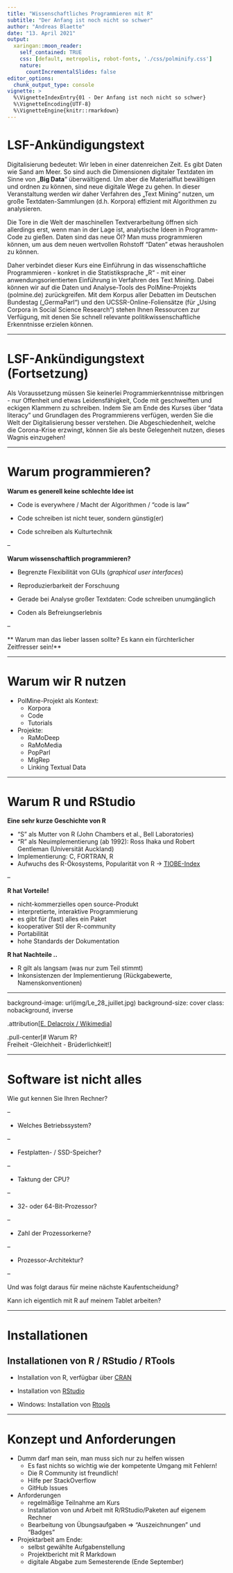 ```yaml
---
title: "Wissenschaftliches Programmieren mit R"
subtitle: "Der Anfang ist noch nicht so schwer"
author: "Andreas Blaette"
date: "13. April 2021"
output: 
  xaringan::moon_reader:
    self_contained: TRUE
    css: [default, metropolis, robot-fonts, './css/polminify.css']
    nature:
      countIncrementalSlides: false
editor_options:
  chunk_output_type: console
vignette: >
  %\VignetteIndexEntry{01 - Der Anfang ist noch nicht so schwer}
  %\VignetteEncoding{UTF-8}
  %\VignetteEngine{knitr::rmarkdown}  
---
```


# LSF-Ankündigungstext

Digitalisierung bedeutet: Wir leben in einer datenreichen Zeit. Es gibt Daten wie Sand am Meer. So sind auch die Dimensionen digitaler Textdaten im Sinne von „**Big Data**“ überwältigend. Um aber die Materialflut bewältigen und ordnen zu können, sind neue digitale Wege zu gehen. In dieser Veranstaltung werden wir daher Verfahren des „Text Mining“ nutzen, um große Textdaten-Sammlungen (d.h. Korpora) effizient mit Algorithmen zu analysieren.

Die Tore in die Welt der maschinellen Textverarbeitung öffnen sich allerdings erst, wenn man in der Lage ist, analytische Ideen in Programm-Code zu gießen. Daten sind das neue Öl? Man muss programmieren können, um aus dem neuen wertvollen Rohstoff "Daten" etwas herausholen zu können.

Daher verbindet dieser Kurs eine Einführung in das wissenschaftliche Programmieren - konkret in die Statistiksprache „R“ - mit einer anwendungsorientierten Einführung in Verfahren des Text Mining. Dabei können wir auf die Daten und Analyse-Tools des PolMine-Projekts (polmine.de) zurückgreifen. Mit dem Korpus aller Debatten im Deutschen Bundestag („GermaParl“) und den UCSSR-Online-Foliensätze (für „Using Corpora in Social Science Research“) stehen Ihnen Ressourcen zur Verfügung, mit denen Sie schnell relevante politikwissenschaftliche Erkenntnisse erzielen können.

---

# LSF-Ankündigungstext (Fortsetzung)
 
Als Voraussetzung müssen Sie keinerlei Programmierkenntnisse mitbringen - nur Offenheit und etwas Leidensfähigkeit, Code mit geschweiften und eckigen Klammern zu schreiben. Indem Sie am Ende des Kurses über "data literacy" und Grundlagen des Programmierens verfügen, werden Sie die Welt der Digitalisierung besser verstehen. Die Abgeschiedenheit, welche die Corona-Krise erzwingt, können Sie als beste Gelegenheit nutzen, dieses Wagnis einzugehen! 

---

# Warum programmieren?

**Warum es generell keine schlechte Idee ist**

- Code is everywhere / Macht der Algorithmen / "code is law" 

- Code schreiben ist nicht teuer, sondern günstig(er)

- Code schreiben als Kulturtechnik


--

**Warum wissenschaftlich programmieren?**

- Begrenzte Flexibilität von GUIs (*graphical user interfaces*)

- Reproduzierbarkeit der Forschuung

- Gerade bei Analyse großer Textdaten: Code schreiben unumgänglich

- Coden als Befreiungserlebnis

--

** Warum man das lieber lassen sollte? Es kann ein fürchterlicher Zeitfresser sein!**


---

# Warum wir R nutzen

- PolMine-Projekt als Kontext:
  - Korpora
  - Code
  - Tutorials

- Projekte:
  - RaMoDeep
  - RaMoMedia
  - PopParl
  - MigRep
  - Linking Textual Data
  

---

# Warum R und RStudio

**Eine sehr kurze Geschichte von R**

- "S" als Mutter von R (John Chambers et al., Bell Laboratories)
- "R" als Neuimplementierung (ab 1992): Ross Ihaka und Robert Gentleman (Universität Auckland)
- Implementierung: C, FORTRAN, R
- Aufwuchs des R-Ökosystems, Popularität von R -> [TIOBE-Index](https://www.tiobe.com/tiobe-index/)

--

**R hat Vorteile!**

- nicht-kommerzielles open source-Produkt
- interpretierte, interaktive Programmierung
- es gibt für (fast) alles ein Paket
- kooperativer Stil der R-community
- Portabilität
- hohe Standards der Dokumentation


**R hat Nachteile ..**

- R gilt als langsam (was nur zum Teil stimmt)
- Inkonsistenzen der Implementierung (Rückgabewerte, Namenskonventionen)

---

background-image: url(img/Le_28_juillet.jpg)
background-size: cover
class: nobackground, inverse


.attribution[[E. Delacroix / Wikimedia](https://commons.wikimedia.org/wiki/File:Eug%C3%A8ne_Delacroix_-_Le_28_Juillet._La_Libert%C3%A9_guidant_le_peuple.jpg)]

.pull-center[# Warum R?<br/>Freiheit -Gleichheit - Brüderlichkeit!]

---


# Software ist nicht alles

Wie gut kennen Sie Ihren Rechner? 

--

- Welches Betriebssystem?

--

- Festplatten- / SSD-Speicher?

--

- Taktung der CPU?

--

- 32- oder 64-Bit-Prozessor?

--

- Zahl der Prozessorkerne?

--

- Prozessor-Architektur?

--

Und was folgt daraus für meine nächste Kaufentscheidung?

Kann ich eigentlich mit R auf meinem Tablet arbeiten?


---

# Installationen

## Installationen von R / RStudio / RTools

- Installation von R, verfügbar über [CRAN](http://cran.r-project.org)

- Installation von [RStudio](https://rstudio.com/products/rstudio/download/)

- Windows: Installation von [Rtools](http://cran.r-project.org/bin/windows/Rtools/index.html)


---

# Konzept und Anforderungen

- Dumm darf man sein, man muss sich nur zu helfen wissen
  - Es fast nichts so wichtig wie der kompetente Umgang mit Fehlern!
  - Die R Community ist freundlich!
  - Hilfe per StackOverflow
  - GitHub Issues 

- Anforderungen 
  - regelmäßige Teilnahme am Kurs
  - Installation von und Arbeit mit R/RStudio/Paketen auf eigenem Rechner
  - Bearbeitung von Übungsaufgaben => "Auszeichnungen" und "Badges"

- Projektarbeit am Ende:
  - selbst gewählte Aufgabenstellung
  - Projektbericht mit R Markdown
  - digitale Abgabe zum Semesterende (Ende September)

